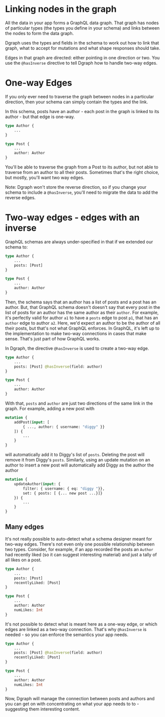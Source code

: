 # Linking nodes in the graph

All the data in your app forms a GraphQL data graph.  That graph has nodes of particular types (the types you define in your schema) and links between the nodes to form the data graph.

Dgraph uses the types and fields in the schema to work out how to link that graph, what to accept for mutations and what shape responses should take.  

Edges in that graph are directed: either pointing in one direction or two.  You use the `@hasInverse` directive to tell Dgraph how to handle two-way edges.

# One-way Edges

If you only ever need to traverse the graph between nodes in a particular direction, then your schema can simply contain the types and the link. 

In this schema, posts have an author - each post in the graph is linked to its author - but that edge is one-way.  

```graphql
type Author {
    ...
}

type Post {
    ...
    author: Author
}
```

You'll be able to traverse the graph from a Post to its author, but not able to traverse from an author to all their posts.  Sometimes that's the right choice, but mostly, you'll want two way edges.  

Note: Dgraph won't store the reverse direction, so if you change your schema to include a `@hasInverse`, you'll need to migrate the data to add the reverse edges.

# <a name="Inverse"></a>Two-way edges - edges with an inverse

GraphQL schemas are always under-specified in that if we extended our schema to:

```graphql
type Author {
    ...
    posts: [Post]
}

type Post {
    ...
    author: Author
}
```

Then, the schema says that an author has a list of posts and a post has an author.  But, that GraphQL schema doesn't doesn't say that every post in the list of posts for an author has the same author as their `author`.  For example, it's perfectly valid for author `a1` to have a `posts` edge to post `p1`, that has an `author` edge to author `a2`.  Here, we'd expect an author to be the author of all their posts, but that's not what GraphQL enforces.  In GraphQL, it's left up to the implementation to make two-way connections in cases that make sense.  That's just part of how GraphQL works.

In Dgraph, the directive `@hasInverse` is used to create a two-way edge.  

```graphql
type Author {
    ...
    posts: [Post] @hasInverse(field: author)
}

type Post {
    ...
    author: Author
}
```

With that, `posts` and `author` are just two directions of the same link in the graph.  For example,  adding a new post with

```graphql
mutation {
    addPost(input: [ 
        { ..., author: { username: "diggy" }}
    ]) {
        ...
    }
}
```

will automatically add it to Diggy's list of `posts`.  Deleting the post will remove it from Diggy's `posts`.  Similarly, using an update mutation on an author to insert a new post will automatically add Diggy as the author the author

```graphql
mutation {
    updateAuthor(input: {
        filter: { username: { eq: "diggy "}},
        set: { posts: [ {... new post ...}]}
    }) {
        ...
    }
}
```

## Many edges

It's not really possible to auto-detect what a schema designer meant for two-way edges.  There's not even only one possible relationship between two types. Consider, for example, if an app recorded the posts an `Author` had recently liked (so it can suggest interesting material) and just a tally of all likes on a post.

```graphql
type Author {
    ...
    posts: [Post]
    recentlyLiked: [Post]
}

type Post {
    ...
    author: Author
    numLikes: Int
}
```

It's not possible to detect what is meant here as a one-way edge, or which edges are linked as a two-way connection.  That's why `@hasInverse` is needed - so you can enforce the semantics your app needs.

```graphql
type Author {
    ...
    posts: [Post] @hasInverse(field: author)
    recentlyLiked: [Post]
}

type Post {
    ...
    author: Author
    numLikes: Int
}
```

Now, Dgraph will manage the connection between posts and authors and you can get on with concentrating on what your app needs to to - suggesting them interesting content.